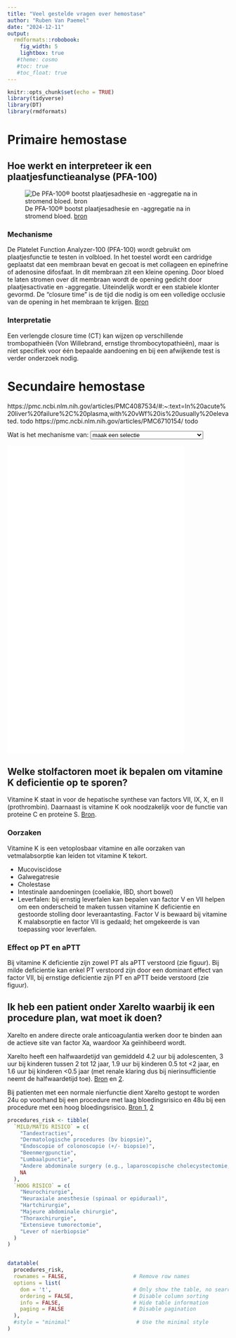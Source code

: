 ```yaml
---
title: "Veel gestelde vragen over hemostase"
author: "Ruben Van Paemel"
date: "2024-12-11"
output: 
  rmdformats::robobook:
    fig_width: 5
    lightbox: true
   #theme: cosmo
   #toc: true
   #toc_float: true
---
```


```r
knitr::opts_chunk$set(echo = TRUE)
library(tidyverse)
library(DT)
library(rmdformats)
```

# Primaire hemostase 

## Hoe werkt en interpreteer ik een plaatjesfunctieanalyse (PFA-100)

![De PFA-100® bootst plaatjesadhesie en -aggregatie na in stromend bloed. [bron]( https://www.ariez.nl/wp-content/uploads/2018/08/133-7.pdf)](./images/PFA100.png)

### Mechanisme
De Platelet Function Analyzer-100 (PFA-100) wordt gebruikt om plaatjesfunctie te testen in volbloed. In het toestel wordt een cardridge geplaatst dat een membraan bevat en gecoat is met collageen en epinefrine of adenosine difosfaat. In dit membraan zit een kleine opening. Door bloed te laten stromen over dit membraan wordt de opening gedicht door plaatjesactivatie en -aggregatie. Uiteindelijk wordt er een stabiele klonter gevormd. De "closure time" is de tijd die nodig is om een volledige occlusie van de opening in het membraan te krijgen.
[Bron](https://pubmed.ncbi.nlm.nih.gov/9576184/)


### Interpretatie
Een verlengde closure time (CT) kan wijzen op verschillende trombopathieën (Von Willebrand, ernstige thrombocytopathieën), maar is niet specifiek voor één bepaalde aandoening en bij een afwijkende test is verder onderzoek nodig. 

# Secundaire hemostase

https://pmc.ncbi.nlm.nih.gov/articles/PMC4087534/#:~:text=In%20acute%20liver%20failure%2C%20plasma,with%20vWf%20is%20usually%20elevated. todo 
https://pmc.ncbi.nlm.nih.gov/articles/PMC6710154/ todo

<div>
  <label for="image-selector">Wat is het mechanisme van:</label>
  <select id="image-selector" onchange="updateContent();">
    <!-- Default Option (now an HTML file) -->
    <option value="default" data-type="html" data-src="./images/stolling.drawio.html">maak een selectie</option>
    <option value="PT" data-type="html" data-src="./images/PT.drawio.html">PT</option>
    <option value="aPTT" data-type="html" data-src="./images/aPTT.drawio.html">aPTT</option>
    <option value="vitK" data-type="html" data-src="./images/vitK.drawio.html">Vitamine K afhankelijke stolfactoren</option>
    <option value="PTCC" data-type="html" data-src="./images/PTCC.drawio.html">Inhoud protrombinecomplexconcentraat</option>
    <option value="LMWH" data-type="html" data-src="./images/LMWH.drawio.html">aPTT en LMW heparine</option>
    <option value="UFH" data-type="html" data-src="./images/UFH.drawio.html">aPTT en ongefract. heparine</option>
    <option value="DOAC" data-type="html" data-src="./images/DOAC.drawio.html">DOACs (Xarelto, Eliquis, Pradaxa)</option>
  </select>
</div>

<div id="viewer">
  <!-- Default Viewer Display: Initially show the default HTML content -->
  <iframe id="html-viewer" 
          src="./images/stolling.drawio.html" 
          style="width: 80%; min-height: 700px; margin-top: 0px; display: block; border: none; overflow: hidden;">
  </iframe>
</div>

<script>
  // JavaScript to handle dropdown options
  function updateContent() {
    var imageSelector = document.getElementById("image-selector");
    var selectedOption = imageSelector.options[imageSelector.selectedIndex];
    var dataType = selectedOption.getAttribute("data-type");
    var src = selectedOption.getAttribute("data-src");

    var htmlViewer = document.getElementById("html-viewer");

    if (dataType === "html") {
      // Show HTML iframe
      htmlViewer.style.display = "block";
      htmlViewer.src = src;

      // Adjust the iframe's height manually if required
      adjustIframeHeightForPage(src);
    }
  }

  function adjustIframeHeightForPage(src) {
    var htmlViewer = document.getElementById("html-viewer");

    // Adjust height based on known pages
    if (src.includes("UFH.html")) {
      htmlViewer.style.height = "800px"; // Adjust as needed for UFH.html
    } else {
      htmlViewer.style.height = "600px"; // Default height
    }
  }

  // Automatically load the default HTML content on page load
  document.addEventListener("DOMContentLoaded", function () {
    updateContent();
  });
</script>

## Welke stolfactoren moet ik bepalen om vitamine K deficientie op te sporen?
Vitamine K staat in voor de hepatische synthese van factors VII, IX, X, en II (prothrombin). Daarnaast is vitamine K ook noodzakelijk voor de functie van proteine C en proteine S. [Bron](https://www.uptodate.com/contents/overview-of-vitamin-k).

### Oorzaken
Vitamine K is een vetoplosbaar vitamine en alle oorzaken van vetmalabsorptie kan leiden tot vitamine K tekort.

- Mucoviscidose
- Galwegatresie
- Cholestase 
- Intestinale aandoeningen (coeliakie, IBD, short bowel)
- Leverfalen: bij ernstig leverfalen kan bepalen van factor V en VII helpen om een onderscheid te maken tussen vitamine K deficientie en gestoorde stolling door leveraantasting. Factor V is bewaard bij vitamine K malabsorptie en factor VII is gedaald; het omgekeerde is van toepassing voor leverfalen.

### Effect op PT en aPTT
Bij vitamine K deficientie zijn zowel PT als aPTT verstoord (zie figuur). Bij milde deficientie kan enkel PT verstoord zijn door een dominant effect van factor VII, bij ernstige deficientie zijn PT en aPTT beide verstoord (zie figuur).

## Ik heb een patient onder Xarelto waarbij ik een procedure plan, wat moet ik doen? 

Xarelto en andere directe orale anticoagulantia werken door te binden aan de actieve site van factor Xa, waardoor Xa geïnhibeerd wordt.

Xarelto heeft een halfwaardetijd van gemiddeld 4.2 uur bij adolescenten, 3 uur bij kinderen tussen 2 tot 12 jaar, 1.9 uur bij kinderen 0.5 tot <2 jaar, en 1.6 uur bij kinderen <0.5 jaar (met renale klaring dus bij nierinsufficientie neemt de halfwaardetijd toe). [Bron](https://www.ncbi.nlm.nih.gov/books/NBK557590/) en [2](https://www.xareltohcp.com/pediatric-indications/pediatric-vte/).

Bij patienten met een normale nierfunctie dient Xarelto gestopt te worden 24u op voorhand bij een procedure met laag bloedingsrisico en 48u bij een procedure met een hoog bloedingsrisico. [Bron 1]( https://www.janssenscience.com/products/xarelto/medical-content/use-of-xarelto-in-perioperative-use#references-content), [2](https://cpthn.ca/wp-content/uploads/2023/01/CPTHN-Rivaroxaban-Guidance-Document_Final-Sep-2021-002.pdf)

```r
procedures_risk <- tibble(
  `MILD/MATIG RISICO` = c(
    "Tandextracties",
    "Dermatologische procedures (bv biopsie)",
    "Endoscopie of colonoscopie (+/- biopsie)",
    "Beenmergpunctie",
    "Lumbaalpunctie",
    "Andere abdominale surgery (e.g., laparoscopische cholecystectomie, herniaherstel)",
    NA
  ),
  `HOOG RISICO` = c(
    "Neurochirurgie",
    "Neuraxiale anesthesie (spinaal or epiduraal)",
    "Hartchirurgie",
    "Majeure abdominale chirurgie",
    "Thoraxchirurgie",
    "Extensieve tumorectomie",
    "Lever of nierbiopsie"
  )
)


datatable(
  procedures_risk,
  rownames = FALSE,                     # Remove row names
  options = list(
    dom = 't',                          # Only show the table, no search or pagination
    ordering = FALSE,                   # Disable column sorting
    info = FALSE,                       # Hide table information
    paging = FALSE                      # Disable pagination
  ),
  #style = "minimal"                     # Use the minimal style
)
```
